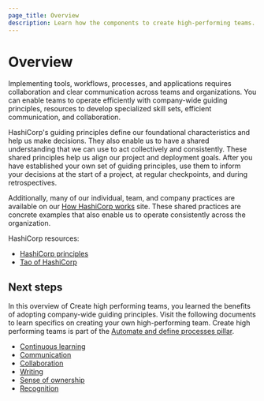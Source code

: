```yaml
---
page_title: Overview
description: Learn how the components to create high-performing teams.
---
```


# Overview

Implementing tools, workflows, processes, and applications requires collaboration and clear communication across teams and organizations. You can enable teams to operate efficiently with company-wide guiding principles, resources to develop specialized skill sets, efficient communication, and collaboration.

HashiCorp's guiding principles define our foundational characteristics and help us make decisions. They also enable us to have a shared understanding that we can use to act collectively and consistently. These shared principles help us align our project and deployment goals. After you have established your own set of guiding principles, use them to inform your decisions at the start of a project, at regular checkpoints, and during retrospectives.

Additionally, many of our individual, team, and company practices are available on our [How HashiCorp works](https://works.hashicorp.com/) site. These shared practices are concrete examples that also enable us to operate consistently across the organization.

HashiCorp resources:

- [HashiCorp principles](https://www.hashicorp.com/company/principles)
- [Tao of HashiCorp](https://www.hashicorp.com/en/tao-of-hashicorp)

## Next steps

In this overview of Create high performing teams, you learned the benefits of adopting company-wide guiding principles. Visit the following documents to learn specifics on creating your own high-performing team. Create high performing teams is part of the [Automate and define processes pillar](/well-architected-framework/automate-and-define-processes).

- [Continuous learning](/well-architected-framework/automate-and-define-processes/create-high-performing-teams/continuous-learning)
- [Communication](/well-architected-framework/automate-and-define-processes/create-high-performing-teams/communication)
- [Collaboration](/well-architected-framework/automate-and-define-processes/create-high-performing-teams/collaboration)
- [Writing](/well-architected-framework/automate-and-define-processes/create-high-performing-teams/writing)
- [Sense of ownership](/well-architected-framework/automate-and-define-processes/create-high-performing-teams/sense-of-ownership)
- [Recognition](/well-architected-framework/automate-and-define-processes/create-high-performing-teams/recognition)

